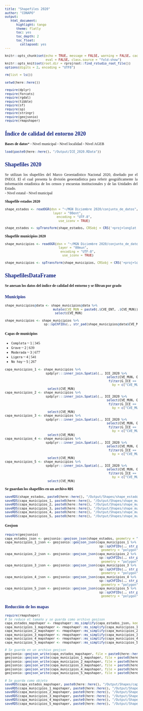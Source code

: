 ---
title: "Shapefiles 2020"
author: "CONAPO"
output:
   html_document:
      highlight: tango
      theme: flatly
      toc: yes
      toc_depth: 2
      toc_float:
        collapsed: yes
---
\usepackage{color}

```{=html}
<style>
code.r{
  font-size: 10px;
}
pre {
  font-size: 12px
}
</style>

<style>
body {
text-align: justify;
font-style: normal;
font-family: "Montserrat";
font-size: 12px
}
h1.title {
  font-size: 40px;
  color: #000D3B;
}
h1 {
  color: #B6854D;
}
h2 {
  color: #172984;
}
h3 {
  color: #172984;
}
</style>
```

```{=html}
<style>
.nav>li>a {
    position: relative;
    display: block;
    padding: 10px 15px;
    color: #0A2687;
}
.nav-pills>li.active>a, .nav-pills>li.active>a:hover, .nav-pills>li.active>a:focus {
    color: #ffffff;
    background-color: #09C2BC;
}
</style>
```

```{r, include=FALSE}
knitr::opts_chunk$set(echo = TRUE, message = FALSE, warning = FALSE, cache = FALSE, cache.lazy = FALSE, 
                      eval = FALSE, class.source = "fold-show")
knitr::opts_knit$set(root.dir = rprojroot::find_rstudio_root_file())
options(digits = 2, encoding = "UTF8")
```   
 

```{r, echo=FALSE}
rm(list = ls())
```

```{r, echo=FALSE}
setwd(here::here())
```


```{r}
require(dplyr)
require(forcats)
require(rgdal)
require(tibble)
require(sf)
require(sp)
require(stringr)
require(geojsonio)
require(rmapshaper)
```


## Índice de calidad del entorno 2020

**Bases de datos***
- Nivel municipal
- Nivel localidad
- Nivel AGEB 


```{r}
load(paste0(here::here(), "/Output/ICE_2020.RData"))
```


## Shapefiles 2020 

Se utilizan los shapefiles del Marco Geoestadístico Nacional 2020, diseñado por el INEGI. El el cual presenta la división geoestadística para referir geográficamente la información estadística de los censos y encuestas institucionales y de las Unidades del Estado.    
 - Nivel estatal 
 - Nivel municipal 
 

**Shapefile estados 2020**

```{r}
shape_estados <- readOGR(dsn = "~/MGN Diciembre 2020/conjunto_de_datos",
                          layer = "00ent",
                            encoding = "UTF-8",
                             use_iconv = TRUE)

shape_estados <- spTransform(shape_estados, CRSobj = CRS('+proj=longlat +ellps=WGS84 +datum=WGS84 +no_defs'))
```


**Shapefile municipios 2020**

```{r}
shape_municipios <- readOGR(dsn = "~/MGN Diciembre 2020/conjunto_de_datos",
                             layer = "00mun",
                              encoding = "UTF-8",
                               use_iconv = TRUE)

shape_municipios <- spTransform(shape_municipios, CRSobj = CRS('+proj=longlat +ellps=WGS84 +datum=WGS84 +no_defs'))
```


## ShapefilesDataFrame

**Se anexan los datos del índice de calidad del entorno y se filtran por grado**

### Municipios

```{r}
shape_municipios@data <- shape_municipios@data %>%
                          mutate(CVE_MUN = paste0(.$CVE_ENT, .$CVE_MUN)) %>%
                           select(CVE_MUN)

shape_municipios <- shape_municipios %>%
                     sp::spChFIDs(., str_pad(shape_municipios@data$CVE_MUN, 5, "left", pad = "0"))
```


#### Capas de municipios

- `Completa` ~ `1` | 345
- `Grave` ~ `2` | 639
- `Moderada` ~ `3` | 677 
- `Ligera` ~ `4` | 541
- `No hay` ~ `5` | 267


```{r}
capa_municipios_1 <- shape_municipios %>%
                      spdplyr:::inner_join.Spatial(., ICE_2020 %>% 
                                                       select(CVE_MUN, G_ICE) %>%
                                                        filter(G_ICE == "Completa"),
                                                          by = c("CVE_MUN")) %>%
                       select(CVE_MUN)
capa_municipios_2 <- shape_municipios %>%
                      spdplyr:::inner_join.Spatial(., ICE_2020 %>% 
                                                       select(CVE_MUN, G_ICE) %>%
                                                        filter(G_ICE == "Grave"),
                                                          by = c("CVE_MUN"))  %>%
                       select(CVE_MUN)
capa_municipios_3 <- shape_municipios %>%
                      spdplyr:::inner_join.Spatial(., ICE_2020 %>% 
                                                       select(CVE_MUN, G_ICE) %>%
                                                        filter(G_ICE == "Moderada"),
                                                          by = c("CVE_MUN"))  %>%
                       select(CVE_MUN)
capa_municipios_4 <- shape_municipios %>%
                      spdplyr:::inner_join.Spatial(., ICE_2020 %>% 
                                                       select(CVE_MUN, G_ICE) %>%
                                                        filter(G_ICE == "Ligera"),
                                                          by = c("CVE_MUN"))  %>%
                       select(CVE_MUN)
capa_municipios_5 <- shape_municipios %>%
                      spdplyr:::inner_join.Spatial(., ICE_2020 %>% 
                                                       select(CVE_MUN, G_ICE) %>%
                                                        filter(G_ICE == "No hay"),
                                                          by = c("CVE_MUN"))  %>%
                       select(CVE_MUN)
```

**Se guardan los shapefiles en un archivo `RDS`**

```{r}
saveRDS(shape_estados, paste0(here::here(), "/Output/Shapes/shape_estados.rds"))
saveRDS(capa_municipios_1, paste0(here::here(), "/Output/Shapes/shape_municipios_1.rds"))
saveRDS(capa_municipios_2, paste0(here::here(), "/Output/Shapes/shape_municipios_2.rds"))
saveRDS(capa_municipios_3, paste0(here::here(), "/Output/Shapes/shape_municipios_3.rds"))
saveRDS(capa_municipios_4, paste0(here::here(), "/Output/Shapes/shape_municipios_4.rds"))
saveRDS(capa_municipios_5, paste0(here::here(), "/Output/Shapes/shape_municipios_5.rds"))
```


#### Geojson 

```{r}
require(geojsonio)
capa_estados_json <- geojsonio::geojson_json(shape_estados, geometry = "polygon")
capa_municipios_1_json <- geojsonio::geojson_json(capa_municipios_1 %>%
                                                   sp::spChFIDs(., str_pad(.@data$CVE_MUN, 5, "left", pad = "0")), 
                                                    geometry = "polygon")
capa_municipios_2_json <- geojsonio::geojson_json(capa_municipios_2 %>%
                                                   sp::spChFIDs(., str_pad(.@data$CVE_MUN, 5, "left", pad = "0")), 
                                                    geometry = "polygon")
capa_municipios_3_json <- geojsonio::geojson_json(capa_municipios_3 %>%
                                                   sp::spChFIDs(., str_pad(.@data$CVE_MUN, 5, "left", pad = "0")), 
                                                    geometry = "polygon")
capa_municipios_4_json <- geojsonio::geojson_json(capa_municipios_4 %>%
                                                   sp::spChFIDs(., str_pad(.@data$CVE_MUN, 5, "left", pad = "0")), 
                                                    geometry = "polygon")
capa_municipios_5_json <- geojsonio::geojson_json(capa_municipios_5 %>%
                                                   sp::spChFIDs(., str_pad(.@data$CVE_MUN, 5, "left", pad = "0")), 
                                                    geometry = "polygon")
```


### Reducción de los mapas 

```{r}
require(rmapshaper)
# Se reduce el tamaño y se guarda como archivo geojson 
capa_estados_mapshaper <- rmapshaper::ms_simplify(capa_estados_json, keep = 0.3, weighting = 0, keep_shapes = TRUE)
capa_municipios_1_mapshaper <- rmapshaper::ms_simplify(capa_municipios_1_json, keep = 0.2, weighting = 0, keep_shapes = TRUE)
capa_municipios_2_mapshaper <- rmapshaper::ms_simplify(capa_municipios_2_json, keep = 0.2, weighting = 0, keep_shapes = TRUE)
capa_municipios_3_mapshaper <- rmapshaper::ms_simplify(capa_municipios_3_json, keep = 0.2, weighting = 0, keep_shapes = TRUE)
capa_municipios_4_mapshaper <- rmapshaper::ms_simplify(capa_municipios_4_json, keep = 0.2, weighting = 0, keep_shapes = TRUE)
capa_municipios_5_mapshaper <- rmapshaper::ms_simplify(capa_municipios_5_json, keep = 0.2, weighting = 0, keep_shapes = TRUE)
```


```{r}
# Se guarda en un archivo geojson 
geojsonio::geojson_write(capa_estados_mapshaper, file = paste0(here::here(), "/Output/Shapes/estados_json.geojson"))
geojsonio::geojson_write(capa_municipios_1_mapshaper, file = paste0(here::here(), "/Output/Shapes/municipios_1_json.geojson"))
geojsonio::geojson_write(capa_municipios_2_mapshaper, file = paste0(here::here(), "/Output/Shapes/municipios_2_json.geojson"))
geojsonio::geojson_write(capa_municipios_3_mapshaper, file = paste0(here::here(), "/Output/Shapes/municipios_3_json.geojson"))
geojsonio::geojson_write(capa_municipios_4_mapshaper, file = paste0(here::here(), "/Output/Shapes/municipios_4_json.geojson"))
geojsonio::geojson_write(capa_municipios_5_mapshaper, file = paste0(here::here(), "/Output/Shapes/municipios_5_json.geojson"))
```

```{r}
# Se guarda como objeto
saveRDS(capa_estados_mapshaper, paste0(here::here(), "/Output/Shapes/capa_estados_mapshaper.rds"))
saveRDS(capa_municipios_1_mapshaper, paste0(here::here(), "/Output/Shapes/capa_municipios_1_mapshaper.rds"))
saveRDS(capa_municipios_2_mapshaper, paste0(here::here(), "/Output/Shapes/capa_municipios_2_mapshaper.rds"))
saveRDS(capa_municipios_3_mapshaper, paste0(here::here(), "/Output/Shapes/capa_municipios_3_mapshaper.rds"))
saveRDS(capa_municipios_4_mapshaper, paste0(here::here(), "/Output/Shapes/capa_municipios_4_mapshaper.rds"))
saveRDS(capa_municipios_5_mapshaper, paste0(here::here(), "/Output/Shapes/capa_municipios_5_mapshaper.rds"))
```

